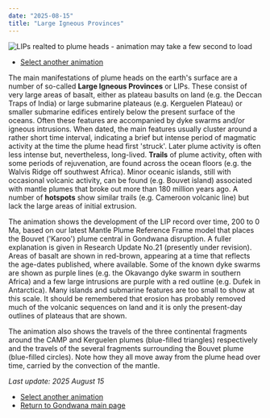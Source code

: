 ```yaml
---
date: "2025-08-15"
title: "Large Igneous Provinces"
---
```


![LIPs realted to plume heads - animation may take a few second to load](./assets/LIPs-2025-aug-15.gif)

 * [Select another animation](../animations)

The main manifestations of plume heads on the earth's surface are a number of so-called **Large Igneous Provinces** or LIPs.  These consist of very large areas of basalt, either as plateau basults on land
(e.g. the Deccan Traps of India) or large submarine plateaus (e.g. Kerguelen Plateau) or smaller submarine edifices entirely below the present surface of the oceans.  Often these features are accompanied 
by dyke swarms and/or igneous intrusions.  When dated, the main features usually cluster around a rather short time interval, indicating a brief but intense period of magmatic activity
at the time the plume head first 'struck'.  Later plume activity is often less intense but, nevertheless, long-lived.  **Trails** of plume activity, often with some
periods of rejuvenation, are found across the ocean floors (e.g. the Walvis Ridge off southwest Africa). Minor oceanic islands, still with occasional volcanic
activity, can be found (e.g. Bouvet island) associated with mantle plumes that broke out more than 180 million years ago. A number of **hotspots** show similar trails
(e.g. Cameroon volcanic line) but lack the large areas of initial extrusion.
 
 The animation shows the development of the LIP record over time, 200 to 0 Ma, based on our latest Mantle Plume Reference Frame model that places the Bouvet ('Karoo')
 plume central in Gondwana disruption.  A fuller explanation is given in Research Update No.21 (presently under revision). Areas of basalt are shown in red-brown, appearing at a time that reflects
 the age-dates published, where available. Some of the known dyke swarms are shown as purple lines (e.g. the Okavango dyke swarm in southern Africa) and a few large
 intrusions are purple with a red outline (e.g. Dufek in Antarctica). Many islands and submarine features are too small to show at this scale. It should be remembered that erosion has probably removed much of the volcanic sequences on land and it is only the present-day outlines of plateaus that are shown.

The animation also shows the travels of the three continental fragments around the CAMP and Kerguelen plumes (blue-filled triangles) respectively and the travels of the several fragments surrounding the Bouvet plume (blue-filled circles).  Note how they all move away from the plume head over time, carried by the convection of the mantle.
 
 *Last update: 2025 August 15*
 
 * [Select another animation](../animations)
 * [Return to Gondwana main page](../../gondwana)


 
 
